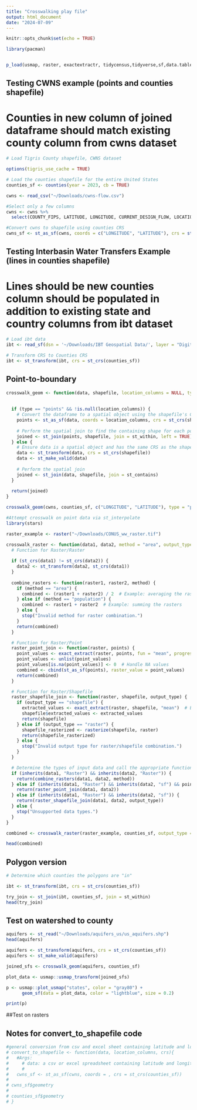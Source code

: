 ```yaml
---
title: "Crosswalking play file"
output: html_document
date: "2024-07-09"
---
```


```r
knitr::opts_chunk$set(echo = TRUE)
```


```r
library(pacman)


p_load(usmap, raster, exactextractr, tidycensus,tidyverse,sf,data.table,tigris,car,janitor,rmapshaper, terra, qgisprocess)

```

## Testing CWNS example (points and counties shapefile)
# Counties in new column of joined dataframe should match existing county column from cwns dataset

```r
# Load Tigris County shapefile, CWNS dataset 

options(tigris_use_cache = TRUE)

# Load the counties shapefile for the entire United States
counties_sf <- counties(year = 2023, cb = TRUE)

cwns <- read_csv("~/Downloads/cwns-flow.csv")

#Select only a few columns
cwns <- cwns %>% 
  select(COUNTY_FIPS, LATITUDE, LONGITUDE, CURRENT_DESIGN_FLOW, LOCATION_TYPE)

#Convert cwns to shapefile using counties CRS  
cwns_sf <- st_as_sf(cwns, coords = c("LONGITUDE", "LATITUDE"), crs = st_crs(counties_sf))

```


## Testing Interbasin Water Transfers Example (lines in counties shapefile)
# Lines should be new counties column should be populated in addition to existing state and country columns from ibt dataset
```r
# Load ibt data
ibt <- read_sf(dsn = '~/Downloads/IBT Geospatial Data/', layer = "Digitized_IBTs")

# Transform CRS to Counties CRS
ibt <- st_transform(ibt, crs = st_crs(counties_sf))

```

## Point-to-boundary  
```r

crosswalk_geom <- function(data, shapefile, location_columns = NULL, type = "shapes") {
  
  
  if (type == "points" && !is.null(location_columns)) {
    # Convert the dataframe to a spatial object using the shapefile's CRS
    points <- st_as_sf(data, coords = location_columns, crs = st_crs(shapefile))
    
    # Perform the spatial join to find the containing shape for each point
    joined <- st_join(points, shapefile, join = st_within, left = TRUE)
  } else {
    # Ensure data is a spatial object and has the same CRS as the shapefile
    data <- st_transform(data, crs = st_crs(shapefile))
    data <- st_make_valid(data)
    
    # Perform the spatial join
    joined <- st_join(data, shapefile, join = st_contains)
  }
  
  return(joined)
}


```

```r
crosswalk_geom(cwns, counties_sf, c("LONGITUDE", "LATITUDE"), type = "points")
```
```r
#Attempt crosswalk on point data via st_interpolate 
library(stars)

raster_example <- raster("~/Downloads/CONUS_ww_raster.tif")

```

```r

crosswalk_raster <- function(data1, data2, method = "area", output_type = NULL, points = FALSE) {
  # Function for Raster/Raster
  
  if (st_crs(data1) != st_crs(data2)) {
    data2 <- st_transform(data2, st_crs(data1))
  }
  
  combine_rasters <- function(raster1, raster2, method) {
    if (method == "area") {
      combined <- (raster1 + raster2) / 2  # Example: averaging the rasters
    } else if (method == "population") {
      combined <- raster1 + raster2  # Example: summing the rasters
    } else {
      stop("Invalid method for raster combination.")
    }
    return(combined)
  }

  # Function for Raster/Point
  raster_point_join <- function(raster, points) {
    point_values <- exact_extract(raster, points, fun = "mean", progress = FALSE)
    point_values <- unlist(point_values)
    point_values[is.na(point_values)] <- 0  # Handle NA values
    combined <- cbind(st_as_sf(points), raster_value = point_values)
    return(combined)
  }

  # Function for Raster/Shapefile
  raster_shapefile_join <- function(raster, shapefile, output_type) {
    if (output_type == "shapefile") {
      extracted_values <- exact_extract(raster, shapefile, "mean")  # Example: mean values
      shapefile$extracted_values <- extracted_values
      return(shapefile)
    } else if (output_type == "raster") {
      shapefile_rasterized <- rasterize(shapefile, raster)
      return(shapefile_rasterized)
    } else {
      stop("Invalid output type for raster/shapefile combination.")
    }
  }

  # Determine the types of input data and call the appropriate function
  if (inherits(data1, "Raster") && inherits(data2, "Raster")) {
    return(combine_rasters(data1, data2, method))
  } else if (inherits(data1, "Raster") && inherits(data2, "sf") && points== TRUE) {
    return(raster_point_join(data1, data2))
  } else if (inherits(data1, "Raster") && inherits(data2, "sf")) {
    return(raster_shapefile_join(data1, data2, output_type))
  } else {
    stop("Unsupported data types.")
  }
}
```

```r
combined <- crosswalk_raster(raster_example, counties_sf, output_type = "shapefile")

```

```r
head(combined)
```



## Polygon version
```r
# Determine which counties the polygons are "in" 

ibt <- st_transform(ibt, crs = st_crs(counties_sf))

try_join <- st_join(ibt, counties_sf, join = st_within)
head(try_join)

```
## Test on watershed to county 

```r

aquifers <- st_read("~/Downloads/aquifers_us/us_aquifers.shp")
head(aquifers)

aquifers <- st_transform(aquifers, crs = st_crs(counties_sf))
aquifers <- st_make_valid(aquifers)

joined_sfs <- crosswalk_geom(aquifers, counties_sf)

```



```r

plot_data <- usmap::usmap_transform(joined_sfs)

p <- usmap::plot_usmap("states", color = "gray80") + 
      geom_sf(data = plot_data, color = "lightblue", size = 0.2)

print(p)
```


##Test on rasters 

## Notes for convert_to_shapefile code 
```r
#general conversion from csv and excel sheet containing latitude and longitude columns to shapefile 
# convert_to_shapefile <- function(data, location_columns, crs){
#   #Args: 
#     # data: a csv or excel spreadsheet containing latitude and longitude columns
#     # 
#   cwns_sf <- st_as_sf(cwns, coords = , crs = st_crs(counties_sf))
# 
# cwns_sf$geometry
# 
# counties_sf$geometry
# }

```
